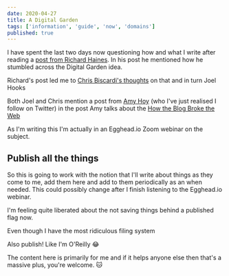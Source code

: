 ```yaml
---
date: 2020-04-27
title: A Digital Garden
tags: ['information', 'guide', 'now', 'domains']
published: true
---
```


I have spent the last two days now questioning how and what I write
after reading a [post from Richard Haines]. In his post he mentioned
how he stumbled across the Digital Garden idea.

Richard's post led me to [Chris Biscardi's thoughts] on that and in
turn Joel Hooks

Both Joel and Chris mention a post from [Amy Hoy] (who I've just
realised I follow on Twitter) in the post Amy talks about the [How the
Blog Broke the Web]

As I'm writing this I'm actually in an Egghead.io Zoom webinar on the
subject.

## Publish all the things

So this is going to work with the notion that I'll write about things
as they come to me, add them here and add to them periodically as an
when needed. This could possibly change after I finish listening to
the Egghead.io webinar.

I'm feeling quite liberated about the not saving things behind a
published flag now.

Even though I have the most ridiculous filing system

Also publish! Like I'm O'Reilly 😂

The content here is primarily for me and if it helps anyone else then
that's a massive plus, you're welcome. 🐱

<!-- Links -->

[post from richard haines]: https://richardhaines.dev/on-my-mind/
[joel hooks]: https://joelhooks.com/digital-garden
[chris biscardi's thoughts]:
  https://www.christopherbiscardi.com/what-is-a-digital-garden
[amy hoy]: https://twitter.com/amyhoy
[how the blog broke the web]:
  https://stackingthebricks.com/how-blogs-broke-the-web/
[building a digital garden]:
  https://tomcritchlow.com/2019/02/17/building-digital-garden/
